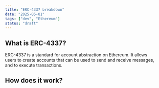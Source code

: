 ```yaml
---
title: "ERC-4337 breakdown"
date: "2025-05-01"
tags: ["dev", "Ethereum"]
status: "draft"
---
```


## What is ERC-4337?

ERC-4337 is a standard for account abstraction on Ethereum. It allows users to create accounts that can be used to send and receive messages, and to execute transactions.

## How does it work?
